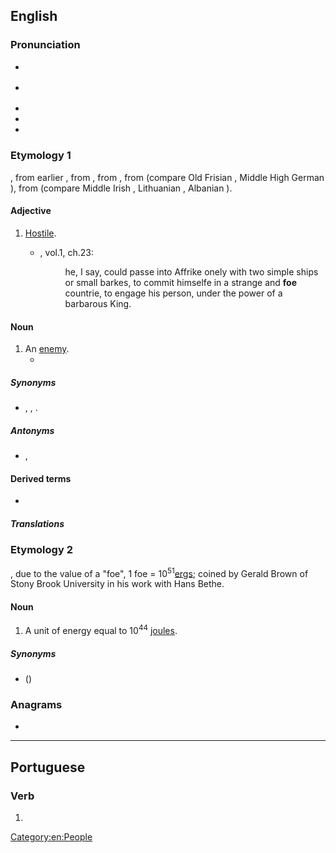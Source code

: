 {{also|FOE|FoE|föe|fo'e|fö}}
==English==

===Pronunciation===
* {{a|RP}} {{IPA|/fəʊ/|lang=en}}
* {{a|GenAm}} {{IPA|/foʊ/|lang=en}}
* {{audio|en-us-foe.ogg|Audio (US)|lang=en}}
* {{rhymes|əʊ|lang=en}}
* {{homophones|faux|lang=en}}

===Etymology 1===
{{etyl|enm|en}} {{m|enm|fo||foe; hostile}}, from earlier {{m|enm|ifo||foe}}, from {{etyl|ang|en}} {{m|ang|ġefāh||enemy}}, from {{m|ang|fāh||hostile}}, from {{etyl|gem-pro|en}} {{m|gem-pro|*faihaz}} (compare Old Frisian {{m|ofs|fāch||punishable}}, Middle High German {{m|gmh|gevēch||feuder}}), from {{etyl|ine-pro|en}} {{m|ine-pro|*peik/k̑-||to hate, be hostile}} (compare Middle Irish {{m|mga|óech||enemy, fiend}}, Lithuanian {{m|lt|pìktas||evil}}, Albanian {{m|sq|pis||dirty, scoundrel}}).

====Adjective====
{{en-adj}}

# {{lb|en|obsolete}} [[hostile|Hostile]].
#* {{RQ:Flr Mntgn Essays}}, vol.1, ch.23:
#*: he, I say, could passe into Affrike onely with two simple ships or small barkes, to commit himselfe in a strange and '''foe''' countrie, to engage his person, under the power of a barbarous King{{nb...}}.

====Noun====
{{en-noun}}

# An [[enemy]].
#* {{quote-magazine|date=2013-06-29|volume=407|issue=8842|page=55|magazine={{w|The Economist}}
|title=[http://www.economist.com/news/international/21580191-edward-snowdens-odyssey-leaves-america-nonplussed-and-its-allies-dismayed-russia-china Travels and travails]
|passage=Even without hovering drones, a lurking assassin, a thumping score and a denouement, the real-life story of Edward Snowden, a rogue spy on the run, could be straight out of the cinema. But, as with Hollywood, the subplots and exotic locations may distract from the real message: America’s discomfort and its '''foe'''s’ glee.}}

=====Synonyms=====
* {{sense|enemy}} {{l|en|adversary}}, {{l|en|enemy}}, {{l|en|opponent}}.

=====Antonyms=====
* {{sense|enemy}} {{l|en|ally}}, {{l|en|friend}}

====Derived terms====
* {{l|en|befoe}}

=====Translations=====
{{trans-see|enemy}}

===Etymology 2===
{{acronym of|lang=en|[[fifty-one]] [[erg]]s}}, due to the value of a "foe", 1 foe = 10<sup>51</sup>[[erg]]s; coined by Gerald Brown of Stony Brook University in his work with Hans Bethe.

====Noun====
{{en-noun}}

# A unit of energy equal to 10<sup>44</sup> [[joule]]s.

=====Synonyms=====
* {{l|en|bethe}} ({{l|en|B}})

===Anagrams===
* {{anagrams|en|EOF|OEF}}

----

==Portuguese==

===Verb===
{{pt-verb-form}}

# {{obsolete spelling of|foi|lang=pt}}

[[Category:en:People]]